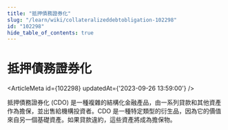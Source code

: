 ```yaml
---
title: "抵押債務證券化"
slug: "/learn/wiki/collateralizeddebtobligation-102298"
id: "102298"
hide_table_of_contents: true
---
```



# 抵押債務證券化

<ArticleMeta id={102298} updatedAt={'2023-09-26 13:59:00'} />
<div className='border-solid border-b border-t-0 my-4 border-[var(--ifm-color-gray-300)]' />

抵押債務證券化 (CDO) 是一種複雜的結構化金融產品，由一系列貸款和其他資產作為擔保，並出售給機構投資者。CDO 是一種特定類型的衍生品，因為它的價值來自另一個基礎資產。如果貸款違約，這些資產將成為擔保物。
